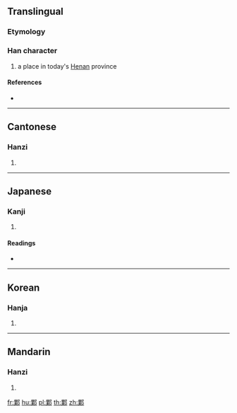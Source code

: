 {{character info/new}}
{{also|邺}}
==Translingual==

===Etymology===
{{Han compound|業|邑|c1=p|c2=s|ls=psc}}

===Han character===
{{Han char|rn=163|rad=邑|as=13|sn=16|four=37927|canj=TDNL}}

# a place in today's [[Henan]] province

====References====
* {{Han ref|kx=1278.250|dkj=39684|dj=1777.260|hdz=63800.090|uh=9134|ud=37172|bh=BFF3|bd=49139}}

----

==Cantonese==

===Hanzi===
{{yue-hanzi|jyut=|y=yip6|sim=邺}}

# {{defn|lang=yue|sort=邑13}}

----

==Japanese==

===Kanji===
{{ja-kanji|grade=|rs=邑13}}

# {{defn|lang=ja|sort=邑13}}

====Readings====
* {{ja-readings|on=[[ぎょう]] (gyō), [[ごう]] (gō)|kun=|nanori=}}

----

==Korean==

===Hanja===
{{ko-hanja|hangeul=업|eumhun=|rv=eop|mr=ŏp|y=ep}}

# {{defn|lang=ko|sort=邑13}}

----

==Mandarin==

===Hanzi===
{{cmn-hanzi|sim=邺|pin=[[yè]] ([[ye4]])|wg=yeh<sup>4</sup>}}

# {{defn|lang=cmn|sort=邑13}}

[[fr:鄴]]
[[hu:鄴]]
[[pl:鄴]]
[[th:鄴]]
[[zh:鄴]]